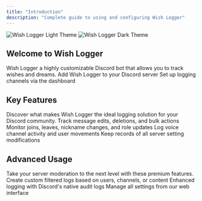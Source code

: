 ```yaml
---
title: "Introduction"
description: "Complete guide to using and configuring Wish Logger"
---
```

<img
  className="block dark:hidden"
  src="/images/wishlogger-light.png"
  alt="Wish Logger Light Theme"
/>
<img
  className="hidden dark:block"
  src="/images/wishlogger-dark.png"
  alt="Wish Logger Dark Theme"
/>
## Welcome to Wish Logger
Wish Logger a highly customizable Discord bot that allows you to track wishes and dreams.
<CardGroup cols="2">
  <Card title="Invite Wish" icon="link" color="#41226e" className="border-purple-500 hover:bg-purple-100 dark:hover:bg-purple-900" href="https://discord.com/oauth2/authorize?client_id=1308500301791105044&permissions=8&scope=bot">
    Add Wish Logger to your Discord server
  </Card>
  <Card title="Dashboard" icon="page" color="#41226e" className="border-purple-500 hover:bg-purple-100 dark:hover:bg-purple-900" href="https://wishlogger.xyz/dashboard">
    Set up logging channels via the dashboard
  </Card>
</CardGroup>
## Key Features
Discover what makes Wish Logger the ideal logging solution for your Discord community.
<CardGroup cols="2">
  <Card title="Message Logging" icon="message" color="#41226e" className="border-purple-500 hover:bg-purple-100 dark:hover:bg-purple-900" href="/docs/message-logs">
    Track message edits, deletions, and bulk actions
  </Card>
  <Card title="Member Activity" icon="users" color="#41226e" className="border-purple-500 hover:bg-purple-100 dark:hover:bg-purple-900" href="/docs/member-logs">
    Monitor joins, leaves, nickname changes, and role updates
  </Card>
  <Card title="Voice Tracking" icon="microphone" color="#41226e" className="border-purple-500 hover:bg-purple-100 dark:hover:bg-purple-900" href="/docs/voice-logs">
    Log voice channel activity and user movements
  </Card>
  <Card title="Server Changes" icon="server" color="#41226e" className="border-purple-500 hover:bg-purple-100 dark:hover:bg-purple-900" href="/docs/server-logs">
    Keep records of all server setting modifications
  </Card>
</CardGroup>
## Advanced Usage
Take your server moderation to the next level with these premium features.
<CardGroup cols="2">
  <Card title="Filter System" icon="filter" color="#41226e" className="border-purple-500 hover:bg-purple-100 dark:hover:bg-purple-900" href="/docs/filters">
    Create custom filtered logs based on users, channels, or content
  </Card>
  <Card title="Audit Log Integration" icon="shield-check" color="#41226e" className="border-purple-500 hover:bg-purple-100 dark:hover:bg-purple-900" href="/docs/audit">
    Enhanced logging with Discord's native audit logs
  </Card>
  <Card title="Dashboard Access" icon="gauge" color="#41226e" className="border-purple-500 hover:bg-purple-100 dark:hover:bg-purple-900" href="/docs/dashboard">
    Manage all settings from our web interface
  </Card>
</CardGroup>